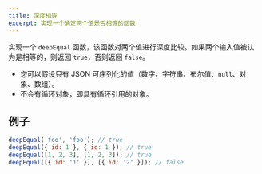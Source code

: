 ```yaml
---
title: 深度相等
excerpt: 实现一个确定两个值是否相等的函数
---
```


实现一个 `deepEqual` 函数，该函数对两个值进行深度比较。如果两个输入值被认为是相等的，则返回 `true`，否则返回 `false`。

* 您可以假设只有 JSON 可序列化的值（数字、字符串、布尔值、`null`、对象、数组）。
* 不会有循环对象，即具有循环引用的对象。

## 例子

```js
deepEqual('foo', 'foo'); // true
deepEqual({ id: 1 }, { id: 1 }); // true
deepEqual([1, 2, 3], [1, 2, 3]); // true
deepEqual([{ id: '1' }], [{ id: '2' }]); // false
```
